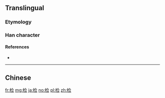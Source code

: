 {{also|檢|検}}
==Translingual==
{{Han simplified forms|檢|検|检}}

===Etymology===
{{Han simp|檢|f=僉|t=佥}}

===Han character===
{{Han char|rn=75|rad=木|as=07|sn=11|four=|canj=DOMM|ids=⿰木佥}}

====References====
* {{Han ref|kx=0531.131|hdz=21217.030|uh=68C0|ud=26816}}

----

==Chinese==
{{zh-see|檢}}

[[fr:检]]
[[mg:检]]
[[ja:检]]
[[no:检]]
[[pl:检]]
[[zh:检]]